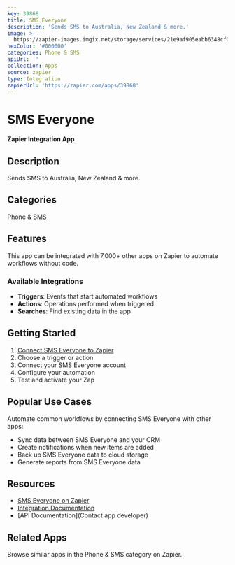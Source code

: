 ```yaml
---
key: 39868
title: SMS Everyone
description: 'Sends SMS to Australia, New Zealand & more.'
image: >-
  https://zapier-images.imgix.net/storage/services/21e9af905eabb6348cf0f95bb715a8f5.png?auto=format%2Ccompress&ixlib=python-3.0.0&q=50
hexColor: '#000000'
categories: Phone & SMS
apiUrl: ''
collection: Apps
source: zapier
type: Integration
zapierUrl: 'https://zapier.com/apps/39868'
---
```

# SMS Everyone

**Zapier Integration App**

## Description

Sends SMS to Australia, New Zealand & more.

## Categories

Phone & SMS

## Features

This app can be integrated with 7,000+ other apps on Zapier to automate workflows without code.

### Available Integrations

- **Triggers**: Events that start automated workflows
- **Actions**: Operations performed when triggered
- **Searches**: Find existing data in the app

## Getting Started

1. [Connect SMS Everyone to Zapier](https://zapier.com/apps/39868)
2. Choose a trigger or action
3. Connect your SMS Everyone account
4. Configure your automation
5. Test and activate your Zap

## Popular Use Cases

Automate common workflows by connecting SMS Everyone with other apps:

- Sync data between SMS Everyone and your CRM
- Create notifications when new items are added
- Back up SMS Everyone data to cloud storage
- Generate reports from SMS Everyone data

## Resources

- [SMS Everyone on Zapier](https://zapier.com/apps/39868)
- [Integration Documentation](https://zapier.com/apps/39868/integrations)
- [API Documentation](Contact app developer)

## Related Apps

Browse similar apps in the Phone & SMS category on Zapier.
